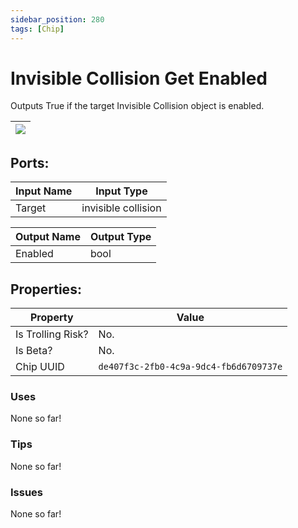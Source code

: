 ```yaml
---
sidebar_position: 280
tags: [Chip]
---
```


# Invisible Collision Get Enabled


Outputs True if the target Invisible Collision object is enabled.

| ![](https://images-ext-2.discordapp.net/external/MPmIaQzlEPmgGWlgi-WxBBXt0Bjv_zWPkg1y1f_sy3s/https/www.recroomcircuits.com/image/circuit/absolute-value?width=206&height=108) |
|-----|

## Ports:

| Input Name | Input Type |
|-----------|-----------|
| Target | invisible collision |

| Output Name | Output Type |
|-----------|-----------|
| Enabled | bool |

## Properties:

| Property  | Value |
|-------------------|-----------|
| Is Trolling Risk? | No. |
| Is Beta? | No. |
| Chip UUID | `de407f3c-2fb0-4c9a-9dc4-fb6d6709737e` |

### Uses

None so far!

### Tips

None so far!

### Issues

None so far!